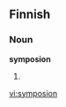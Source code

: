 ==Finnish==

===Noun===
'''symposion'''

# {{fi-form of|type=noun|case=genitive|pl=singular|[[symposio]]}}

[[vi:symposion]]